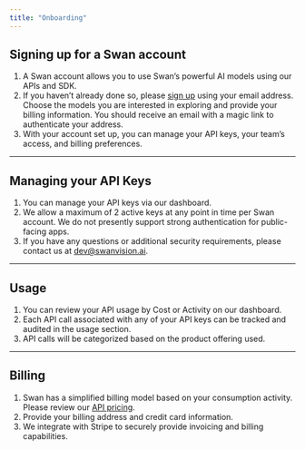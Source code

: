 ```yaml
---
title: "Onboarding"
---
```


## Signing up for a Swan account

1. A Swan account allows you to use Swan’s powerful AI models using our APIs and SDK.
2. If you haven’t already done so, please [sign up](/auth) using your email address. Choose the models you are interested in exploring and provide your billing information. You should receive an email with a magic link to authenticate your address.
3. With your account set up, you can manage your API keys, your team’s access, and billing preferences.

---

## Managing your API Keys

1. You can manage your API keys via our dashboard.
2. We allow a maximum of 2 active keys at any point in time per Swan account. We do not presently support strong authentication for public-facing apps.
3. If you have any questions or additional security requirements, please contact us at [dev@swanvision.ai](mailto:dev@swanvision.ai).

---

## Usage

1. You can review your API usage by Cost or Activity on our dashboard.
2. Each API call associated with any of your API keys can be tracked and audited in the usage section.
3. API calls will be categorized based on the product offering used.

---

## Billing

1. Swan has a simplified billing model based on your consumption activity. Please review our [API pricing](/company/pricing).
2. Provide your billing address and credit card information.
3. We integrate with Stripe to securely provide invoicing and billing capabilities.
